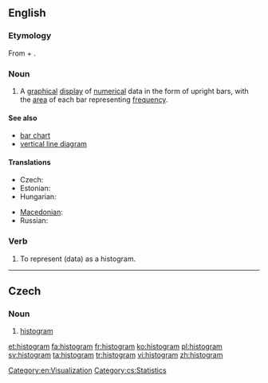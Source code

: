 ==English==
{{wikipedia}}

===Etymology===
From {{etyl|grc|en}} {{term|ἱστός||lang=grc|tr=histos|mast}} +  {{term|-γραμμα|tr=-gramma|lang=grc}}.

===Noun===
{{en-noun}}

# {{statistics}} A [[graphical]] [[display]] of [[numerical]] data in the form of upright bars, with the [[area]] of each bar representing [[frequency]].

====See also====
* [[bar chart]]
* [[vertical line diagram]]

====Translations====
{{trans-top|graphical display}}
* Czech: {{t-|cs|histogram|m}}
* Estonian: {{t|et|histogramm}}
* Hungarian: {{t|hu|hisztogramm}}
{{trans-mid}}
* [[Macedonian]]: {{t|mk|хистограм|m|tr=hístogram|sc=Cyrl|xs=Macedonian}}
* Russian: {{t|ru|гистограмма|f|tr=gistográmma|sc=Cyrl}}
{{trans-bottom}}

===Verb===
{{en-verb|histogram|m|ing}}

# {{transitive}} To represent (data) as a histogram.

----

==Czech==

===Noun===
{{cs-noun|g=m}}

# [[#English|histogram]]

[[Category:en:Visualization]]
[[Category:cs:Statistics]]

[[et:histogram]]
[[fa:histogram]]
[[fr:histogram]]
[[ko:histogram]]
[[pl:histogram]]
[[sv:histogram]]
[[ta:histogram]]
[[tr:histogram]]
[[vi:histogram]]
[[zh:histogram]]